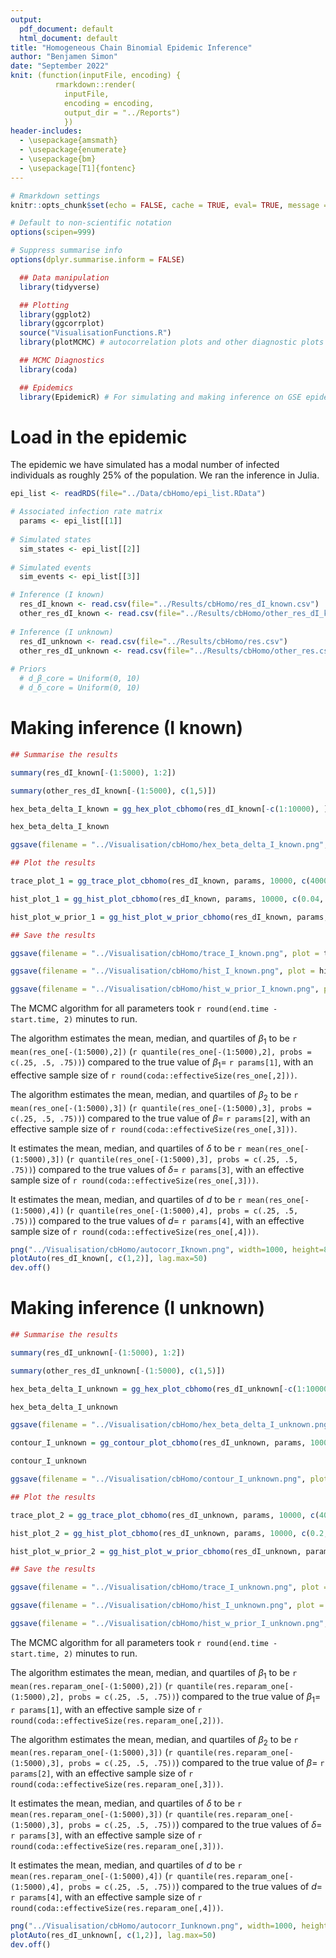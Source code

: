 ```yaml
---
output:
  pdf_document: default
  html_document: default
title: "Homogeneous Chain Binomial Epidemic Inference"
author: "Benjamen Simon"
date: "September 2022"
knit: (function(inputFile, encoding) { 
          rmarkdown::render(
            inputFile,
            encoding = encoding, 
            output_dir = "../Reports") 
            })
header-includes:
  - \usepackage{amsmath}
  - \usepackage{enumerate}
  - \usepackage{bm}
  - \usepackage[T1]{fontenc}
---
```


```r

# Rmarkdown settings
knitr::opts_chunk$set(echo = FALSE, cache = TRUE, eval= TRUE, message = FALSE, cache.path = "Caches/", fig.path = "Figures/cbHomo/")

# Default to non-scientific notation
options(scipen=999)

# Suppress summarise info
options(dplyr.summarise.inform = FALSE)

```

```r

  ## Data manipulation
  library(tidyverse)

  ## Plotting
  library(ggplot2)
  library(ggcorrplot)
  source("VisualisationFunctions.R")
  library(plotMCMC) # autocorrelation plots and other diagnostic plots

  ## MCMC Diagnostics
  library(coda)

  ## Epidemics
  library(EpidemicR) # For simulating and making inference on GSE epidemics

```

# Load in the epidemic

The epidemic we have simulated has a modal number of infected individuals as roughly 25% of the population. We ran the inference in Julia.

```r

epi_list <- readRDS(file="../Data/cbHomo/epi_list.RData")

# Associated infection rate matrix
  params <- epi_list[[1]]
  
# Simulated states
  sim_states <- epi_list[[2]]
  
# Simulated events
  sim_events <- epi_list[[3]]

# Inference (I known)
  res_dI_known <- read.csv(file="../Results/cbHomo/res_dI_known.csv")
  other_res_dI_known <- read.csv(file="../Results/cbHomo/other_res_dI_known.csv")
  
# Inference (I unknown)
  res_dI_unknown <- read.csv(file="../Results/cbHomo/res.csv")
  other_res_dI_unknown <- read.csv(file="../Results/cbHomo/other_res.csv")
  
# Priors
  # d_β_core = Uniform(0, 10)
  # d_δ_core = Uniform(0, 10)

```




# Making inference (I known)

```r

## Summarise the results

summary(res_dI_known[-(1:5000), 1:2])

summary(other_res_dI_known[-(1:5000), c(1,5)])

```

```r

hex_beta_delta_I_known = gg_hex_plot_cbhomo(res_dI_known[-c(1:10000), ], params_true, c(0.24,0.25,  0.24,0.22,  0.24,0.04,  0.24,0.01), c(0, 0.275), c(0, 0.26))

hex_beta_delta_I_known

ggsave(filename = "../Visualisation/cbHomo/hex_beta_delta_I_known.png", plot = hex_beta_delta_I_known, width = 10, height = 8)

```

```r

## Plot the results

trace_plot_1 = gg_trace_plot_cbhomo(res_dI_known, params, 10000, c(40000, 0.025, 40000, 0.025), c(0, 0.2, 0, 0.2))

hist_plot_1 = gg_hist_plot_cbhomo(res_dI_known, params, 10000, c(0.04, 10, 0.04, 11), c(0, 0.25, 0, 0.25))

hist_plot_w_prior_1 = gg_hist_plot_w_prior_cbhomo(res_dI_known, params, 10000, c(0, 10, 0, 10), c(0.04, 10, 0.04, 11), c(0, 0.25, 0, 0.25))

## Save the results

ggsave(filename = "../Visualisation/cbHomo/trace_I_known.png", plot = trace_plot_1, width = 10, height = 8)

ggsave(filename = "../Visualisation/cbHomo/hist_I_known.png", plot = hist_plot_1, width = 10, height = 8)

ggsave(filename = "../Visualisation/cbHomo/hist_w_prior_I_known.png", plot = hist_plot_w_prior_1, width = 10, height = 8)


```

The MCMC algorithm for all parameters took `r round(end.time - start.time, 2)` minutes to run.

The algorithm estimates the mean, median, and quartiles of $\beta_1$ to be `r mean(res_one[-(1:5000),2])` (`r quantile(res_one[-(1:5000),2], probs = c(.25, .5, .75))`) compared to the true value of $\beta_1 =$  `r params[1]`, with an effective sample size of `r round(coda::effectiveSize(res_one[,2]))`. 

The algorithm estimates the mean, median, and quartiles of $\beta_2$ to be `r mean(res_one[-(1:5000),3])` (`r quantile(res_one[-(1:5000),3], probs = c(.25, .5, .75))`) compared to the true value of $\beta =$  `r params[2]`, with an effective sample size of `r round(coda::effectiveSize(res_one[,3]))`. 

It estimates the mean, median, and quartiles of $\delta$ to be `r mean(res_one[-(1:5000),3])` (`r quantile(res_one[-(1:5000),3], probs = c(.25, .5, .75))`) compared to the true values of $\delta =$ `r params[3]`, with an effective sample size of `r round(coda::effectiveSize(res_one[,3]))`.

It estimates the mean, median, and quartiles of $d$ to be `r mean(res_one[-(1:5000),4])` (`r quantile(res_one[-(1:5000),4], probs = c(.25, .5, .75))`) compared to the true values of $d =$ `r params[4]`, with an effective sample size of `r round(coda::effectiveSize(res_one[,4]))`.


```r

png("../Visualisation/cbHomo/autocorr_Iknown.png", width=1000, height=800)
plotAuto(res_dI_known[, c(1,2)], lag.max=50)
dev.off()

```


# Making inference (I unknown)


```r

## Summarise the results

summary(res_dI_unknown[-(1:5000), 1:2])

summary(other_res_dI_unknown[-(1:5000), c(1,5)])

```

```r

hex_beta_delta_I_unknown = gg_hex_plot_cbhomo(res_dI_unknown[-c(1:10000), ], params_true, c(0.03,0.25,  0.03,0.22,  0.24,0.04,  0.24,0.01), c(0, 0.275), c(0, 0.26))

hex_beta_delta_I_unknown

ggsave(filename = "../Visualisation/cbHomo/hex_beta_delta_I_unknown.png", plot = hex_beta_delta_I_unknown, width = 10, height = 8)

```




```r

contour_I_unknown = gg_contour_plot_cbhomo(res_dI_unknown, params, 10000, c(0.025,0.175), c(0.025,0.175))

contour_I_unknown

ggsave(filename = "../Visualisation/cbHomo/contour_I_unknown.png", plot = contour_I_unknown, width = 10, height = 8)

```





```r

## Plot the results

trace_plot_2 = gg_trace_plot_cbhomo(res_dI_unknown, params, 10000, c(40000, 0.02, 40000, 0.02), c(0, 0.2, 0, 0.2))

hist_plot_2 = gg_hist_plot_cbhomo(res_dI_unknown, params, 10000, c(0.2, 10, 0.2, 11), c(0, 0.25, 0, 0.25))

hist_plot_w_prior_2 = gg_hist_plot_w_prior_cbhomo(res_dI_unknown, params, 10000, c(0, 10, 0, 10), c(0.2, 10, 0.2, 11), c(0, 0.25, 0, 0.25))

## Save the results

ggsave(filename = "../Visualisation/cbHomo/trace_I_unknown.png", plot = trace_plot_2, width = 10, height = 8)

ggsave(filename = "../Visualisation/cbHomo/hist_I_unknown.png", plot = hist_plot_2, width = 10, height = 8)

ggsave(filename = "../Visualisation/cbHomo/hist_w_prior_I_unknown.png", plot = hist_plot_w_prior_2, width = 10, height = 8)


```

The MCMC algorithm for all parameters took `r round(end.time - start.time, 2)` minutes to run.

The algorithm estimates the mean, median, and quartiles of $\beta_1$ to be `r mean(res.reparam_one[-(1:5000),2])` (`r quantile(res.reparam_one[-(1:5000),2], probs = c(.25, .5, .75))`) compared to the true value of $\beta_1 =$  `r params[1]`, with an effective sample size of `r round(coda::effectiveSize(res.reparam_one[,2]))`. 

The algorithm estimates the mean, median, and quartiles of $\beta_2$ to be `r mean(res.reparam_one[-(1:5000),3])` (`r quantile(res.reparam_one[-(1:5000),3], probs = c(.25, .5, .75))`) compared to the true value of $\beta =$  `r params[2]`, with an effective sample size of `r round(coda::effectiveSize(res.reparam_one[,3]))`. 

It estimates the mean, median, and quartiles of $\delta$ to be `r mean(res.reparam_one[-(1:5000),3])` (`r quantile(res.reparam_one[-(1:5000),3], probs = c(.25, .5, .75))`) compared to the true values of $\delta =$ `r params[3]`, with an effective sample size of `r round(coda::effectiveSize(res.reparam_one[,3]))`.

It estimates the mean, median, and quartiles of $d$ to be `r mean(res.reparam_one[-(1:5000),4])` (`r quantile(res.reparam_one[-(1:5000),4], probs = c(.25, .5, .75))`) compared to the true values of $d =$ `r params[4]`, with an effective sample size of `r round(coda::effectiveSize(res.reparam_one[,4]))`.


```r

png("../Visualisation/cbHomo/autocorr_Iunknown.png", width=1000, height=800)
plotAuto(res_dI_unknown[, c(1,2)], lag.max=50)
dev.off()

```
